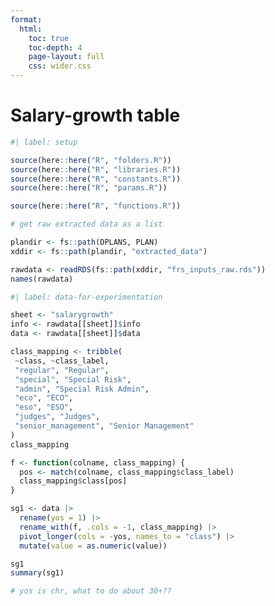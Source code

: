 ```yaml
---
format:
  html:
    toc: true
    toc-depth: 4
    page-layout: full
    css: wider.css
---
```


# Salary-growth table

```r
#| label: setup

source(here::here("R", "folders.R"))
source(here::here("R", "libraries.R"))
source(here::here("R", "constants.R"))
source(here::here("R", "params.R"))

source(here::here("R", "functions.R"))

# get raw extracted data as a list

plandir <- fs::path(DPLANS, PLAN)
xddir <- fs::path(plandir, "extracted_data")

rawdata <- readRDS(fs::path(xddir, "frs_inputs_raw.rds"))
names(rawdata)

```

```r
#| label: data-for-experimentation

sheet <- "salarygrowth"
info <- rawdata[[sheet]]$info
data <- rawdata[[sheet]]$data

```

```r
class_mapping <- tribble(
 ~class, ~class_label,
 "regular", "Regular",
 "special", "Special Risk",
 "admin", "Special Risk Admin",
 "eco", "ECO",
 "eso", "ESO",
 "judges", "Judges",
 "senior_management", "Senior Management"
)
class_mapping

```

```r

f <- function(colname, class_mapping) {
  pos <- match(colname, class_mapping$class_label)
  class_mapping$class[pos]
}

sg1 <- data |>
  rename(yos = 1) |>
  rename_with(f, .cols = -1, class_mapping) |>
  pivot_longer(cols = -yos, names_to = "class") |>
  mutate(value = as.numeric(value))

sg1
summary(sg1)

# yos is chr, what to do about 30+??

```

